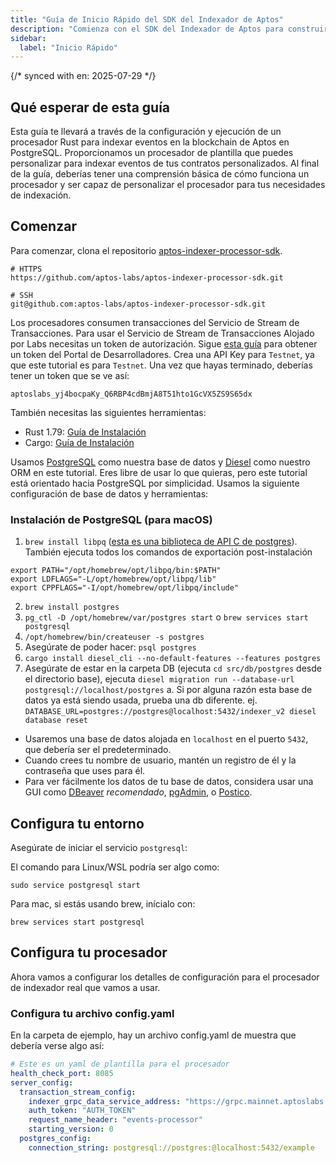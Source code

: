 ```yaml
---
title: "Guía de Inicio Rápido del SDK del Indexador de Aptos"
description: "Comienza con el SDK del Indexador de Aptos para construir procesadores de Rust personalizados para indexar eventos de blockchain en bases de datos PostgreSQL"
sidebar:
  label: "Inicio Rápido"
---
```


{/* synced with en: 2025-07-29 */}

## Qué esperar de esta guía

Esta guía te llevará a través de la configuración y ejecución de un procesador Rust para indexar eventos en la blockchain de Aptos en PostgreSQL.
Proporcionamos un procesador de plantilla que puedes personalizar para indexar eventos de tus contratos personalizados.
Al final de la guía, deberías tener una comprensión básica de cómo funciona un procesador y ser capaz de personalizar el procesador para tus necesidades de indexación.

## Comenzar

Para comenzar, clona el repositorio [aptos-indexer-processor-sdk](https://github.com/aptos-labs/aptos-indexer-processor-sdk).

```text
# HTTPS
https://github.com/aptos-labs/aptos-indexer-processor-sdk.git
 
# SSH
git@github.com:aptos-labs/aptos-indexer-processor-sdk.git
```

Los procesadores consumen transacciones del Servicio de Stream de Transacciones. Para usar el Servicio de Stream de Transacciones Alojado por Labs necesitas un token de autorización.
Sigue [esta guía](/es/build/indexer/txn-stream/aptos-hosted-txn-stream#authorization-via-api-key) para obtener un token del Portal de Desarrolladores. Crea una API Key para `Testnet`, ya que este tutorial es para `Testnet`.
Una vez que hayas terminado, deberías tener un token que se ve así:

```text
aptoslabs_yj4bocpaKy_Q6RBP4cdBmjA8T51hto1GcVX5ZS9S65dx
```

También necesitas las siguientes herramientas:

- Rust 1.79: [Guía de Instalación](https://www.rust-lang.org/tools/install)
- Cargo: [Guía de Instalación](https://doc.rust-lang.org/cargo/getting-started/installation.html#install-rust-and-cargo)

Usamos [PostgreSQL](https://www.postgresql.org/) como nuestra base de datos y [Diesel](https://diesel.rs/guides/getting-started) como nuestro ORM en este tutorial. Eres libre de usar lo que quieras, pero este tutorial está orientado hacia PostgreSQL por simplicidad. Usamos la siguiente configuración de base de datos y herramientas:

### Instalación de PostgreSQL (para macOS)

1. `brew install libpq` ([esta es una biblioteca de API C de postgres](https://formulae.brew.sh/formula/libpq)). También ejecuta todos los comandos de exportación post-instalación

```shellscript
export PATH="/opt/homebrew/opt/libpq/bin:$PATH"
export LDFLAGS="-L/opt/homebrew/opt/libpq/lib"
export CPPFLAGS="-I/opt/homebrew/opt/libpq/include"
```

2. `brew install postgres`
3. `pg_ctl -D /opt/homebrew/var/postgres start` o `brew services start postgresql`
4. `/opt/homebrew/bin/createuser -s postgres`
5. Asegúrate de poder hacer: `psql postgres`
6. `cargo install diesel_cli --no-default-features --features postgres`
7. Asegúrate de estar en la carpeta DB (ejecuta `cd src/db/postgres` desde el directorio base), ejecuta `diesel migration run --database-url postgresql://localhost/postgres`
   a. Si por alguna razón esta base de datos ya está siendo usada, prueba una db diferente. ej.
   `DATABASE_URL=postgres://postgres@localhost:5432/indexer_v2 diesel database reset`

- Usaremos una base de datos alojada en `localhost` en el puerto `5432`, que debería ser el predeterminado.
- Cuando crees tu nombre de usuario, mantén un registro de él y la contraseña que uses para él.
- Para ver fácilmente los datos de tu base de datos, considera usar una GUI como [DBeaver](https://dbeaver.io/) _recomendado_, [pgAdmin](https://www.pgadmin.org/), o [Postico](https://eggerapps.at/postico2/).

## Configura tu entorno

Asegúrate de iniciar el servicio `postgresql`:

El comando para Linux/WSL podría ser algo como:

```shellscript
sudo service postgresql start
```

Para mac, si estás usando brew, inícialo con:

```shellscript
brew services start postgresql
```

## **Configura tu procesador**

Ahora vamos a configurar los detalles de configuración para el procesador de indexador real que vamos a usar.

### **Configura tu archivo config.yaml**

En la carpeta de ejemplo, hay un archivo config.yaml de muestra que debería verse algo así:

```yaml
# Este es un yaml de plantilla para el procesador
health_check_port: 8085
server_config:
  transaction_stream_config:
    indexer_grpc_data_service_address: "https://grpc.mainnet.aptoslabs.com:443"
    auth_token: "AUTH_TOKEN"
    request_name_header: "events-processor"
    starting_version: 0
  postgres_config:
    connection_string: postgresql://postgres:@localhost:5432/example
```
